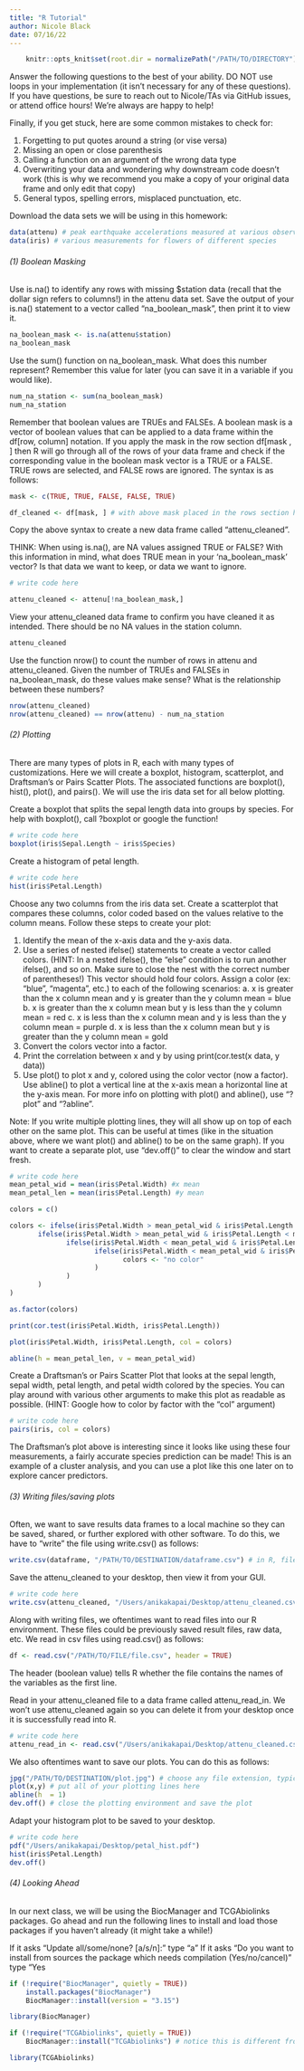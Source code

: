 ```yaml
---
title: "R Tutorial"
author: Nicole Black
date: 07/16/22
---
```


```r
    knitr::opts_knit$set(root.dir = normalizePath("/PATH/TO/DIRECTORY")) 
```

Answer the following questions to the best of your ability. DO NOT use loops in your implementation (it isn't necessary for any of these questions). If you have questions, be sure to reach out to Nicole/TAs via GitHub issues, or attend office hours! We're always are happy to help!

Finally, if you get stuck, here are some common mistakes to check for:

  1. Forgetting to put quotes around a string (or vise versa)
  2. Missing an open or close parenthesis
  3. Calling a function on an argument of the wrong data type
  4. Overwriting your data and wondering why downstream code doesn't work (this is why we recommend you make a copy of your original data frame and only edit that copy)
  5. General typos, spelling errors, misplaced punctuation, etc.
  
Download the data sets we will be using in this homework: 

```r
data(attenu) # peak earthquake accelerations measured at various observation sites
data(iris) # various measurements for flowers of different species
```

###### (1) Boolean Masking

Use is.na() to identify any rows with missing $station data (recall that the dollar sign refers to columns!) in the attenu data set. Save the output of your is.na() statement to a vector called "na_boolean_mask", then print it to view it.

```r
na_boolean_mask <- is.na(attenu$station)
na_boolean_mask
```

Use the sum() function on na_boolean_mask. What does this number represent? Remember this value for later (you can save it in a variable if you would like).

```r
num_na_station <- sum(na_boolean_mask)
num_na_station
```

Remember that boolean values are TRUEs and FALSEs. A boolean mask is a vector of boolean values that can be applied to a data frame within the df[row, column] notation. If you apply the mask in the row section df[mask , ] then R will go through all of the rows of your data frame and check if the corresponding value in the boolean mask vector is a TRUE or a FALSE. TRUE rows are selected, and FALSE rows are ignored. The syntax is as follows:

```r
mask <- c(TRUE, TRUE, FALSE, FALSE, TRUE)

df_cleaned <- df[mask, ] # with above mask placed in the rows section here, the cleaned data frame will contain all of the data for rows 1, 2, and 5
```

Copy the above syntax to create a new data frame called "attenu_cleaned".

THINK: When using is.na(), are NA values assigned TRUE or FALSE? With this information in mind, what does TRUE mean in your 'na_boolean_mask' vector? Is that data we want to keep, or data we want to ignore. 

```r
# write code here

attenu_cleaned <- attenu[!na_boolean_mask,]

```

View your attenu_cleaned data frame to confirm you have cleaned it as intended. There should be no NA values in the station column.

```r
attenu_cleaned
```

Use the function nrow() to count the number of rows in attenu and attenu_cleaned. Given the number of TRUEs and FALSEs in na_boolean_mask, do these values make sense? What is the relationship between these numbers?

```r
nrow(attenu_cleaned)
nrow(attenu_cleaned) == nrow(attenu) - num_na_station
```

###### (2) Plotting

There are many types of plots in R, each with many types of customizations. Here we will create a boxplot, histogram, scatterplot, and Draftsman's or Pairs Scatter Plots. The associated functions are boxplot(), hist(), plot(), and pairs(). We will use the iris data set for all below plotting.

Create a boxplot that splits the sepal length data into groups by species. For help with boxplot(), call ?boxplot or google the function!

```r
# write code here
boxplot(iris$Sepal.Length ~ iris$Species)
```

Create a histogram of petal length.

```r
# write code here
hist(iris$Petal.Length)
```

Choose any two columns from the iris data set. Create a scatterplot that compares these columns, color coded based on the values relative to the column means. Follow these steps to create your plot:

  1. Identify the mean of the x-axis data and the y-axis data.
  2. Use a series of nested ifelse() statements to create a vector called colors. (HINT: In a nested ifelse(), the "else" condition is to run another ifelse(), and so on. Make sure to close the nest with the correct number of parentheses!) This vector should hold four colors. Assign a color (ex: "blue", "magenta", etc.) to each of the following scenarios:
    a. x is greater than the x column mean and y is greater than the y column mean = blue
    b. x is greater than the x column mean but y is less than the y column mean = red
    c. x is less than the x column mean and y is less than the y column mean = purple
    d. x is less than the x column mean but y is greater than the y column mean = gold
  3. Convert the colors vector into a factor.
  4. Print the correlation between x and y by using print(cor.test(x data, y data))
  4. Use plot() to plot x and y, colored using the color vector (now a factor). Use abline() to plot a vertical line at the x-axis mean a horizontal line at the y-axis mean. For more info on plotting with plot() and abline(), use "?plot" and "?abline".
  
Note: If you write multiple plotting lines, they will all show up on top of each other on the same plot. This can be useful at times (like in the situation above, where we want plot() and abline() to be on the same graph). If you want to create a separate plot, use "dev.off()" to clear the window and start fresh.

```r
# write code here
mean_petal_wid = mean(iris$Petal.Width) #x mean
mean_petal_len = mean(iris$Petal.Length) #y mean

colors = c()

colors <- ifelse(iris$Petal.Width > mean_petal_wid & iris$Petal.Length > mean_petal_len, colors <- "blue", 
       ifelse(iris$Petal.Width > mean_petal_wid & iris$Petal.Length < mean_petal_len, colors <- "red", 
              ifelse(iris$Petal.Width < mean_petal_wid & iris$Petal.Length < mean_petal_len, colors <- "purple",
                     ifelse(iris$Petal.Width < mean_petal_wid & iris$Petal.Length > mean_petal_len, colors <- "gold",
                            colors <- "no color"
                     )
              )
       )
)

as.factor(colors)

print(cor.test(iris$Petal.Width, iris$Petal.Length))

plot(iris$Petal.Width, iris$Petal.Length, col = colors)

abline(h = mean_petal_len, v = mean_petal_wid)
```

Create a Draftsman's or Pairs Scatter Plot that looks at the sepal length, sepal width, petal length, and petal width colored by the species. You can play around with various other arguments to make this plot as readable as possible. (HINT: Google how to color by factor with the "col" argument)

```r
# write code here
pairs(iris, col = colors)
```

The Draftsman's plot above is interesting since it looks like using these four measurements, a fairly accurate species prediction can be made! This is an example of a cluster analysis, and you can use a plot like this one later on to explore cancer predictors.

###### (3) Writing files/saving plots

Often, we want to save results data frames to a local machine so they can be saved, shared, or further explored with other software. To do this, we have to "write" the file using write.csv() as follows:

```r
write.csv(dataframe, "/PATH/TO/DESTINATION/dataframe.csv") # in R, file paths are strings so don't forget the quotes!
```

Save the attenu_cleaned to your desktop, then view it from your GUI.

```r
# write code here
write.csv(attenu_cleaned, "/Users/anikakapai/Desktop/attenu_cleaned.csv")
```

Along with writing files, we oftentimes want to read files into our R environment. These files could be previously saved result files, raw data, etc. We read in csv files using read.csv() as follows:

```r
df <- read.csv("/PATH/TO/FILE/file.csv", header = TRUE)
```

The header (boolean value) tells R whether the file contains the names of the variables as the first line.

Read in your attenu_cleaned file to a data frame called attenu_read_in. We won't use attenu_cleaned again so you can delete it from your desktop once it is successfully read into R.

```r
# write code here
attenu_read_in <- read.csv("/Users/anikakapai/Desktop/attenu_cleaned.csv", header = TRUE)
```

We also oftentimes want to save our plots. You can do this as follows:

```r
jpg("/PATH/TO/DESTINATION/plot.jpg") # choose any file extension, typically jpg and pdf are most common
plot(x,y) # put all of your plotting lines here
abline(h  = 1)
dev.off() # close the plotting environment and save the plot
```

Adapt your histogram plot to be saved to your desktop.

```r
# write code here
pdf("/Users/anikakapai/Desktop/petal_hist.pdf")
hist(iris$Petal.Length)
dev.off()
```

###### (4) Looking Ahead

In our next class, we will be using the BiocManager and TCGAbiolinks packages. Go ahead and run the following lines to install and load those packages if you haven't already (it might take a while!)

If it asks "Update all/some/none? [a/s/n]:" type "a"
If it asks "Do you want to install from sources the package which needs compilation (Yes/no/cancel)" type "Yes

```r
if (!require("BiocManager", quietly = TRUE))
    install.packages("BiocManager")
    BiocManager::install(version = "3.15")

library(BiocManager)

if (!require("TCGAbiolinks", quietly = TRUE)) 
    BiocManager::install("TCGAbiolinks") # notice this is different from the typical "install.packages" command. that's because BiocManager is necessary to install and manage packages from the Bioconductor project

library(TCGAbiolinks)
```

